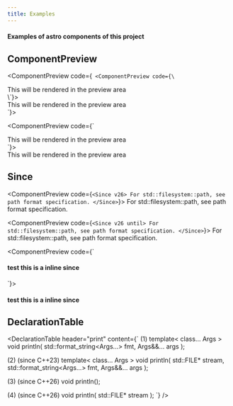 ```yaml
---
title: Examples
---
```


#### Examples of astro components of this project 


## ComponentPreview

<ComponentPreview code={`
<ComponentPreview code={\`
  <div>This will be rendered in the preview area</div>
\`}>
  <div>This will be rendered in the preview area</div>
</ComponentPreview>
`}>

<ComponentPreview code={`
  <div>This will be rendered in the preview area</div>
`}>
  <div>This will be rendered in the preview area</div>
</ComponentPreview>

</ComponentPreview>

## Since

<ComponentPreview code={`
<Since v26>
 For std::filesystem::path, see path format specification.
</Since>
`}>
<Since v26>
For std::filesystem::path, see path format specification.
</Since>
</ComponentPreview>

<ComponentPreview code={`
<Since v26 until>
 For std::filesystem::path, see path format specification.
</Since>
`}>
<Since v26 until>
For std::filesystem::path, see path format specification.
</Since>
</ComponentPreview>

<ComponentPreview code={`
#### test <Since v26 until inline>this is a inline since</Since>
`}>


#### test <Since v26 until inline>this is a inline since</Since>

</ComponentPreview>


## DeclarationTable

<DeclarationTable header="print" content={`
(1)
template< class... Args >
void println( std::format_string<Args...> fmt, Args&&... args );

(2) (since C++23)
template< class... Args >
void println( std::FILE* stream,
              std::format_string<Args...> fmt, Args&&... args );

(3) (since C++26)
void println();

(4) (since C++26)
void println( std::FILE* stream );
`} />
